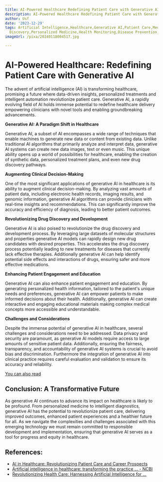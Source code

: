 ```yaml
---
title: AI-Powered Healthcare Redefining Patient Care with Generative AI
description: AI-Powered Healthcare Redefining Patient Care with Generative AI
author: Usf
date: '2023-12-29'
tags: Artificial Intelligence,Healthcare,Generative AI,Patient Care,Medical Diagnosis,Drug
  Discovery,Personalized Medicine,Health Monitoring,Disease Prevention,Medical Imaging
imageUrl: /pixa/20240118004517.jpg

---
```

# AI-Powered Healthcare: Redefining Patient Care with Generative AI

The advent of artificial intelligence (AI) is transforming  healthcare,  promising a future where data-driven insights, personalized treatments and intelligent automation revolutionize patient care. Generative AI, a  rapidly evolving field of AI holds immense potential to redefine healthcare delivery empowering clinicians with novel tools and enabling groundbreaking advancements.

**Generative AI:  A Paradigm Shift in Healthcare**

Generative AI, a subset of AI encompasses a wide range of techniques that enable machines to generate new data or content from existing data. Unlike traditional  AI  algorithms that  primarily analyze and interpret data,  generative AI systems can create new data images,  text or even music. This unique ability opens up a world of possibilities for healthcare, enabling the creation of synthetic data, personalized treatment plans, and  even new  drug discovery pathways.

**Augmenting Clinical Decision-Making**

One of the most significant  applications  of generative AI in healthcare is its  ability to augment clinical decision-making. By analyzing vast amounts of patient data, including electronic health records, imaging  results, and genomic information, generative AI algorithms can provide clinicians with real-time insights and recommendations. This can significantly improve the accuracy and efficiency  of diagnosis, leading to better patient outcomes.

**Revolutionizing Drug Discovery and Development**

Generative AI is also poised to revolutionize the drug discovery and development process. By leveraging large datasets of molecular structures and properties generative AI models can rapidly design new drug candidates with desired properties. This accelerates the drug discovery process potentially leading to new treatments for diseases that currently lack effective therapies.  Additionally generative AI can help  identify potential  side effects and interactions of drugs, ensuring safer and more effective medications.

**Enhancing Patient Engagement and Education**

Generative AI can  also  enhance patient engagement and education. By generating personalized health information, tailored to the patient's unique needs and  preferences, generative AI can  empower  patients to make informed  decisions about their health. Additionally, generative AI can create interactive  and engaging educational materials making complex medical concepts more accessible and understandable.

**Challenges and Considerations**

Despite the immense potential  of generative AI in healthcare, several  challenges and considerations need to be  addressed. Data privacy and security are paramount,  as generative  AI  models require access to  large amounts of sensitive patient  data. Additionally, ensuring the  fairness, transparency, and accountability of generative AI systems is crucial to avoid bias  and discrimination. Furthermore the integration of generative AI into  clinical practice requires  careful  evaluation and validation to ensure its accuracy and reliability.

[You can also read ]()


## Conclusion: A Transformative Future

As generative AI continues to advance its impact on healthcare is likely to be profound. From personalized medicine to intelligent diagnostics, generative  AI has the potential to revolutionize  patient care, delivering improved outcomes,  enhanced patient  experiences and  a healthier future for all. As we navigate the complexities  and  challenges  associated with this emerging technology  we must remain committed to responsible development and implementation, ensuring that generative AI serves as a tool for progress and equity in healthcare.

## References:
- [AI in Healthcare: Revolutionizing Patient Care and Career Prospects](https://www.wgu.edu/blog/artificial-intelligence-healthcare2008.html)
- [Artificial intelligence in healthcare: transforming the practice ... - NCBI](https://www.ncbi.nlm.nih.gov/pmc/articles/PMC8285156/)
- [Revolutionizing Health Care: Harnessing Artificial Intelligence for ...](https://www.cmu.edu/news/stories/archives/2023/august/revolutionizing-health-care-harnessing-artificial-intelligence-for-better-patient-care)

